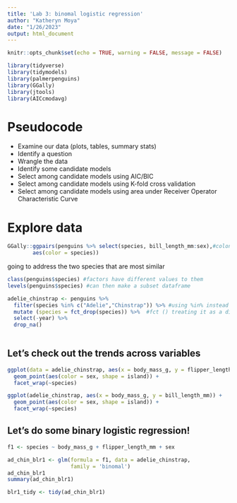 ```yaml
---
title: 'Lab 3: binomal logistic regression'
author: "Katheryn Moya"
date: "1/26/2023"
output: html_document
---
```


```r
knitr::opts_chunk$set(echo = TRUE, warning = FALSE, message = FALSE)

library(tidyverse)
library(tidymodels)
library(palmerpenguins)
library(GGally)
library(jtools)
library(AICcmodavg)
```

# Pseudocode

* Examine our data (plots, tables, summary stats)
* Identify a question
* Wrangle the data
* Identify some candidate models
* Select among candidate models using AIC/BIC
* Select among candidate models using K-fold cross validation
* Select among candidate models using area under Receiver Operator Characteristic Curve

# Explore data

```r
GGally::ggpairs(penguins %>% select(species, bill_length_mm:sex),#colon selects all the columns between those two
        aes(color = species))
```

going to address the two species that are most similar

```r
class(penguins$species) #factors have different values to them
levels(penguins$species) #can then make a subset dataframe

adelie_chinstrap <- penguins %>% 
  filter(species %in% c("Adelie","Chinstrap")) %>% #using %in% instead of == because it may match it against the wrong value so we may lose rows of observations
  mutate (species = fct_drop(species)) %>%  #fct () treating it as a different kind of object
  select(-year) %>% 
  drop_na()
  
```

## Let's check out the trends across variables

```r
ggplot(data = adelie_chinstrap, aes(x = body_mass_g, y = flipper_length_mm)) +
  geom_point(aes(color = sex, shape = island)) +
  facet_wrap(~species)

ggplot(adelie_chinstrap, aes(x = body_mass_g, y = bill_length_mm)) +
  geom_point(aes(color = sex, shape = island)) +
  facet_wrap(~species)
```


## Let's do some binary logistic regression!

```r
f1 <- species ~ body_mass_g + flipper_length_mm + sex

ad_chin_blr1 <- glm(formula = f1, data = adelie_chinstrap,
                    family = 'binomal')
ad_chin_blr1
summary(ad_chin_blr1)

blr1_tidy <- tidy(ad_chin_blr1)
```

```r

```


